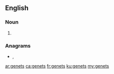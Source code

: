 {{also|genêts}}
==English==

===Noun===
{{head|en|noun plural form}}

# {{plural of|genet|lang=en}}

===Anagrams===
* {{l|en|gentes}}, {{l|en|tenges}}

[[ar:genets]]
[[ca:genets]]
[[fr:genets]]
[[ku:genets]]
[[my:genets]]